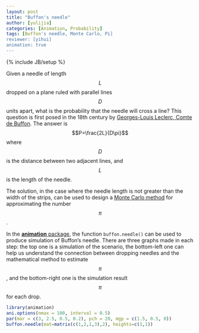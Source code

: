 ```yaml
---
layout: post
title: "Buffon's needle"
author: [yulijia]
categories: [Animation, Probability]
tags: [Buffon's needle, Monte Carlo, Pi]
reviewer: [yihui]
animation: true
---
```

{% include JB/setup %}

Given a needle of length $$L$$ dropped on a plane ruled with parallel lines $$D$$ units apart, what
is the probability that the needle will cross a line? This question is first posed in the 18th
century by [Georges-Louis Leclerc, Comte de
Buffon](http://en.wikipedia.org/wiki/Georges-Louis_Leclerc,_Comte_de_Buffon). The answer is
$$P=\frac{2L}{D\pi}$$ where $$D$$ is the distance between two adjacent lines, and $$L$$ is the
length of the needle.

The solution, in the case where the needle length is not greater than the width of the strips, can
be used to design a [Monte Carlo method](http://en.wikipedia.org/wiki/Monte_Carlo_method) for
approximating the number $$\pi$$.

In the [**animation** package](http://yihui.name/animation), the function `buffon.needle()` can be
used to produce simulation of Buffon's needle. There are three graphs made in each step: the top
one is a simulation of the scenario, the bottom-left one can help us understand the connection
between dropping needles and the mathematical method to estimate $$\pi$$, and the bottom-right one
is the simulation result $$\pi$$ for each drop.

```r
library(animation)
ani.options(nmax = 100, interval = 0.5)
par(mar = c(3, 2.5, 0.5, 0.2), pch = 20, mgp = c(1.5, 0.5, 0))
buffon.needle(mat=matrix(c(1,2,1,3),2), heights=c(1,1))
```

